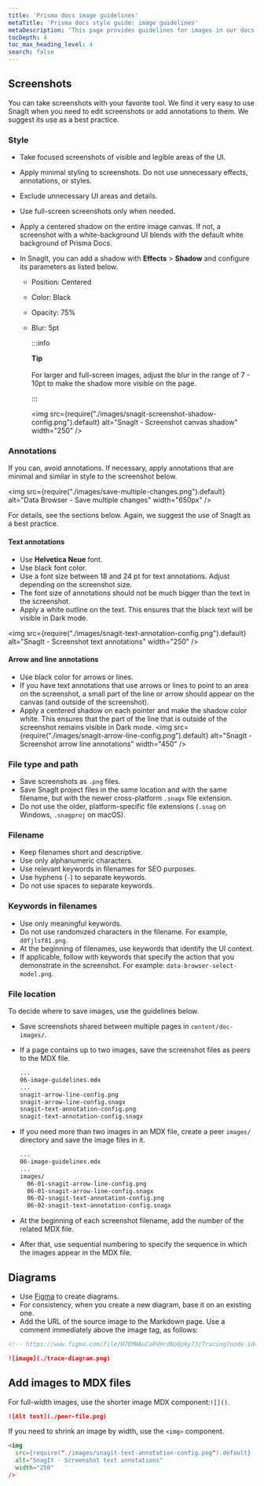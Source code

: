 ```yaml
---
title: 'Prisma docs image guidelines'
metaTitle: 'Prisma docs style guide: image guidelines'
metaDescription: 'This page provides guidelines for images in our docs.'
tocDepth: 4
toc_max_heading_level: 4
search: false
---
```


## Screenshots

You can take screenshots with your favorite tool. We find it very easy to use SnagIt when you need to edit screenshots or add annotations to them. We suggest its use as a best practice.

### Style

- Take focused screenshots of visible and legible areas of the UI.
- Apply minimal styling to screenshots. Do not use unnecessary effects, annotations, or styles.
- Exclude unnecessary UI areas and details.
- Use full-screen screenshots only when needed.
- Apply a centered shadow on the entire image canvas. If not, a screenshot with a white-background UI blends with the default white background of Prisma Docs.
- In SnagIt, you can add a shadow with **Effects** > **Shadow** and configure its parameters as listed below.

  - Position: Centered
  - Color: Black
  - Opacity: 75%
  - Blur: 5pt

    :::info

    **Tip**<br /><br />
    For larger and full-screen images, adjust the blur in the range of 7 - 10pt to make the shadow more visible on the page.

    :::

    <img
      src={require("./images/snagit-screenshot-shadow-config.png").default}
      alt="SnagIt - Screenshot canvas shadow"
      width="250"
    />

### Annotations

If you can, avoid annotations. If necessary, apply annotations that are minimal and similar in style to the screenshot below.

<img
  src={require("./images/save-multiple-changes.png").default}
  alt="Data Browser - Save multiple changes"
  width="650px"
/>

For details, see the sections below. Again, we suggest the use of SnagIt as a best practice.

#### Text annotations

- Use **Helvetica Neue** font.
- Use black font color.
- Use a font size between 18 and 24 pt for text annotations. Adjust depending on the screenshot size.
- The font size of annotations should not be much bigger than the text in the screenshot.
- Apply a white outline on the text. This ensures that the black text will be visible in Dark mode.

<img
  src={require("./images/snagit-text-annotation-config.png").default}
  alt="SnagIt - Screenshot text annotations"
  width="250"
/>

#### Arrow and line annotations

- Use black color for arrows or lines.
- If you have text annotations that use arrows or lines to point to an area on the screenshot, a small part of the line or arrow should appear on the canvas (and outside of the screenshot).
- Apply a centered shadow on each pointer and make the shadow color white. This ensures that the part of the line that is outside of the screenshot remains visible in Dark mode.
  <img
    src={require("./images/snagit-arrow-line-config.png").default}
    alt="SnagIt - Screenshot arrow line annotations"
    width="450"
  />

### File type and path

- Save screenshots as `.png` files.
- Save SnagIt project files in the same location and with the same filename, but with the newer cross-platform `.snagx` file extension.
- Do not use the older, platform-specific file extensions (`.snag` on Windows, `.snagproj` on macOS).

### Filename

- Keep filenames short and descriptive.
- Use only alphanumeric characters.
- Use relevant keywords in filenames for SEO purposes.
- Use hyphens (`-`) to separate keywords.
- Do not use spaces to separate keywords.

### Keywords in filenames

- Use only meaningful keywords.
- Do not use randomized characters in the filename. For example, `d0fjlsf81.png`.
- At the beginning of filenames, use keywords that identify the UI context.
- If applicable, follow with keywords that specify the action that you demonstrate in the screenshot. For example: `data-browser-select-model.png`.

### File location

To decide where to save images, use the guidelines below.

- Save screenshots shared between multiple pages in `content/doc-images/`.
- If a page contains up to two images, save the screenshot files as peers to the MDX file.

  ```bash
  ...
  06-image-guidelines.mdx
  ...
  snagit-arrow-line-config.png
  snagit-arrow-line-config.snagx
  snagit-text-annotation-config.png
  snagit-text-annotation-config.snagx
  ```

- If you need more than two images in an MDX file, create a peer `images/` directory and save the image files in it.

  ```bash
  ...
  06-image-guidelines.mdx
  ...
  images/
    06-01-snagit-arrow-line-config.png
    06-01-snagit-arrow-line-config.snagx
    06-02-snagit-text-annotation-config.png
    06-02-snagit-text-annotation-config.snagx
  ```

- At the beginning of each screenshot filename, add the number of the related MDX file.
- After that, use sequential numbering to specify the sequence in which the images appear in the MDX file.

## Diagrams

- Use [Figma](https://www.figma.com) to create diagrams.
- For consistency, when you create a new diagram, base it on an existing one.
- Add the URL of the source image to the Markdown page. Use a comment immediately above the image tag, as follows:

```md
<!-- https://www.figma.com/file/H7EMWAuCaRVHrdNoQpky7J/Tracing?node-id=2%3A37 -->

![image](./trace-diagram.png)
```

## Add images to MDX files

For full-width images, use the shorter image MDX component:`![]()`.

```markdown
![Alt text](./peer-file.png)
```

If you need to shrink an image by width, use the `<img>` component.

```html
<img
  src={require("./images/snagit-text-annotation-config.png").default}
  alt="SnagIt - Screenshot text annotations"
  width="250"
/>
```
